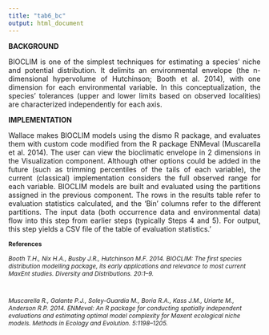 ```yaml
---
title: "tab6_bc"
output: html_document
---
```

**BACKGROUND**  
<p align="justify">
BIOCLIM is one of the simplest techniques for estimating a species’ niche and potential distribution. It delimits an environmental envelope (the n-dimensional hypervolume of Hutchinson; Booth et al. 2014), with one dimension for each environmental variable. In this conceptualization, the species’ tolerances (upper and lower limits based on observed localities) are characterized independently for each axis.  
</p>
**IMPLEMENTATION**
<p align="justify">
Wallace makes BIOCLIM models using the dismo R package, and evaluates them with custom code modified from the R package ENMeval (Muscarella et al. 2014). The user can view the bioclimatic envelope in 2 dimensions in the Visualization component. Although other options could be added in the future (such as trimming percentiles of the tails of each variable), the current (classical) implementation considers the full observed range for each variable. BIOCLIM models are built and evaluated using the partitions assigned in the previous component. The rows in the results table refer to evaluation statistics calculated, and the 'Bin' columns refer to the different partitions. The input data (both occurrence data and environmental data) flow into this step from earlier steps (typically Steps 4 and 5). For output, this step yields a CSV file of the table of evaluation statistics.'
</p>

<p>
<div style="font-size:9pt;font-weight:bold">References</div><p>
<div style="font-size:9pt;font-style:italic">
Booth T.H., Nix H.A., Busby J.R., Hutchinson M.F. 2014. BIOCLIM: The first species distribution modelling package, its early applications and relevance to most current MaxEnt studies. Diversity and Distributions. 20:1–9.<p><br>

Muscarella R., Galante P.J., Soley-Guardia M., Boria R.A., Kass J.M., Uriarte M., Anderson R.P. 2014. ENMeval: An R package for conducting spatially independent evaluations and estimating optimal model complexity for Maxent ecological niche models. Methods in Ecology and Evolution. 5:1198–1205.<p>
</div>